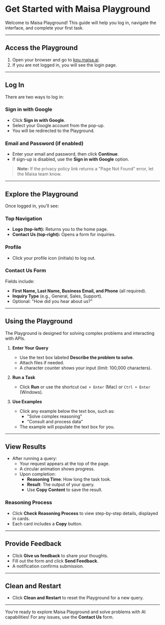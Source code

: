 # Get Started with Maisa Playground

Welcome to Maisa Playground! This guide will help you log in, navigate the interface, and complete your first task.

---

## Access the Playground

1. Open your browser and go to [kpu.maisa.ai](https://kpu.maisa.ai).
2. If you are not logged in, you will see the login page.

---

## Log In

There are two ways to log in:

### Sign in with Google

- Click **Sign in with Google**.
- Select your Google account from the pop-up.
- You will be redirected to the Playground.

### Email and Password (if enabled)

- Enter your email and password, then click **Continue**.
- If sign-up is disabled, use the **Sign in with Google** option.

> **Note:** If the privacy policy link returns a "Page Not Found" error, let the Maisa team know.

---

## Explore the Playground

Once logged in, you’ll see:

### Top Navigation
- **Logo (top-left):** Returns you to the home page.
- **Contact Us (top-right):** Opens a form for inquiries.

### Profile
- Click your profile icon (initials) to log out.

### Contact Us Form
Fields include:
- **First Name, Last Name, Business Email, and Phone** (all required).
- **Inquiry Type** (e.g., General, Sales, Support).
- Optional: "How did you hear about us?"

---

## Using the Playground

The Playground is designed for solving complex problems and interacting with APIs.

1. **Enter Your Query**
   - Use the text box labeled **Describe the problem to solve**.
   - Attach files if needed.
   - A character counter shows your input (limit: 100,000 characters).

2. **Run a Task**
   - Click **Run** or use the shortcut `Cmd + Enter` (Mac) or `Ctrl + Enter` (Windows).

3. **Use Examples**
   - Click any example below the text box, such as:
     - "Solve complex reasoning"
     - "Consult and process data"
   - The example will populate the text box for you.

---

## View Results

- After running a query:
  - Your request appears at the top of the page.
  - A circular animation shows progress.
  - Upon completion:
    - **Reasoning Time**: How long the task took.
    - **Result**: The output of your query.
    - Use **Copy Content** to save the result.

### Reasoning Process
- Click **Check Reasoning Process** to view step-by-step details, displayed in cards.
- Each card includes a **Copy** button.

---

## Provide Feedback

- Click **Give us feedback** to share your thoughts.
- Fill out the form and click **Send Feedback**.
- A notification confirms submission.

---

## Clean and Restart

- Click **Clean and Restart** to reset the Playground for a new query.

---

You’re ready to explore Maisa Playground and solve problems with AI capabilities! For any issues, use the **Contact Us** form.